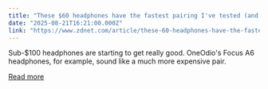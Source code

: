 ```yaml
---
title: "These $60 headphones have the fastest pairing I've tested (and sound great)"
date: "2025-08-21T16:21:00.000Z"
link: "https://www.zdnet.com/article/these-60-headphones-have-the-fastest-pairing-ive-tested-and-sound-great/"
---
```


Sub-$100 headphones are starting to get really good. OneOdio's Focus A6 headphones, for example, sound like a much more expensive pair.

[Read more](https://www.zdnet.com/article/these-60-headphones-have-the-fastest-pairing-ive-tested-and-sound-great/)
